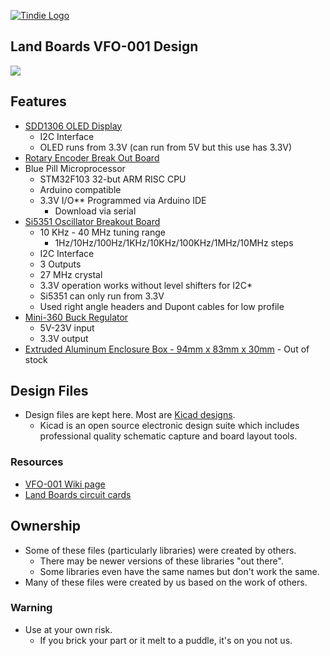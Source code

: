<a href="https://www.tindie.com/stores/land_boards/" >
<img src="http://land-boards.com/tindie/tindie-larges-v2.png" alt="Tindie Logo">
</img></a>

== Land Boards VFO-001 Design ==

<img src="http://land-boards.com/blwiki/images/e/e6/VFO-001_P132-720px.jpg"></img>

== Features ==

* [[SDD1306 OLED Display]]
** I2C Interface
** OLED runs from 3.3V (can run from 5V but this use has 3.3V)
* [[RotaryEnc|Rotary Encoder Break Out Board]]
* Blue Pill Microprocessor
** STM32F103 32-but ARM RISC CPU
** Arduino compatible
** 3.3V I/O** Programmed via Arduino IDE
*** Download via serial
* [[Si5351 Oscillator Breakout Board]]
** 10 KHz - 40 MHz tuning range
*** 1Hz/10Hz/100Hz/1KHz/10KHz/100KHz/1MHz/10MHz steps
** I2C Interface
** 3 Outputs
** 27 MHz crystal
** 3.3V operation works without level shifters for I2C*
** Si5351 can only run from 3.3V
** Used right angle headers and Dupont cables for low profile
* [[Mini360_Buck_Comverter|Mini-360 Buck Regulator]]
** 5V-23V input
** 3.3V output
* [https://www.adafruit.com/product/2230 Extruded Aluminum Enclosure Box - 94mm x 83mm x 30mm] - Out of stock


== Design Files ==
* Design files are kept here. Most are [http://www.kicad-pcb.org/display/KICAD/KiCad+EDA+Software+Suite/ Kicad designs].
** Kicad is an open source electronic design suite which includes professional quality schematic capture and board layout tools.

=== Resources ===

* [http://land-boards.com/blwiki/index.php?title=VFO-001 VFO-001 Wiki page]
* [http://land-boards.com/blwiki/index.php Land Boards circuit cards]

== Ownership ==

* Some of these files (particularly libraries) were created by others.
** There may be newer versions of these libraries "out there".
** Some libraries even have the same names but don't work the same.
* Many of these files were created by us based on the work of others.

=== Warning ===

* Use at your own risk.
** If you brick your part or it melt to a puddle, it's on you not us.
